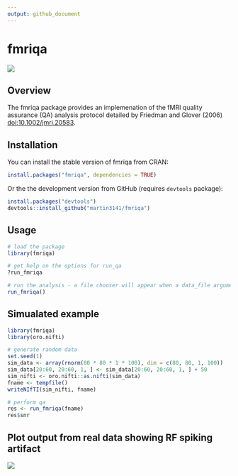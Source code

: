 ```yaml
---
output: github_document
---
```


<!-- README.md is generated from README.Rmd. Please edit that file -->

fmriqa
======

[![](http://cranlogs.r-pkg.org/badges/fmriqa)](http://cran.rstudio.com/web/packages/fmriqa/index.html)

## Overview
The fmriqa package provides an implemenation of the fMRI quality assurance (QA) 
analysis protocol detailed by Friedman and Glover (2006) 
<doi:10.1002/jmri.20583>.

## Installation
You can install the stable version of fmriqa from CRAN:
```r
install.packages("fmriqa", dependencies = TRUE)
```

Or the the development version from GitHub (requires `devtools` package):
```r
install.packages("devtools")
devtools::install_github("martin3141/fmriqa")
```

## Usage
```r
# load the package
library(fmriqa)

# get help on the options for run_qa
?run_fmriqa

# run the analysis - a file chooser will appear when a data_file argument is not given
run_fmriqa()
```

## Simualated example
```r
library(fmriqa)
library(oro.nifti)

# generate random data
set.seed(1)
sim_data <- array(rnorm(80 * 80 * 1 * 100), dim = c(80, 80, 1, 100))
sim_data[20:60, 20:60, 1, ] <- sim_data[20:60, 20:60, 1, ] + 50
sim_nifti <- oro.nifti::as.nifti(sim_data)
fname <- tempfile()
writeNIfTI(sim_nifti, fname)

# perform qa
res <- run_fmriqa(fname)
res$snr
```

## Plot output from real data showing RF spiking artifact

![](SPIKE_EG_qa_plot.png)
